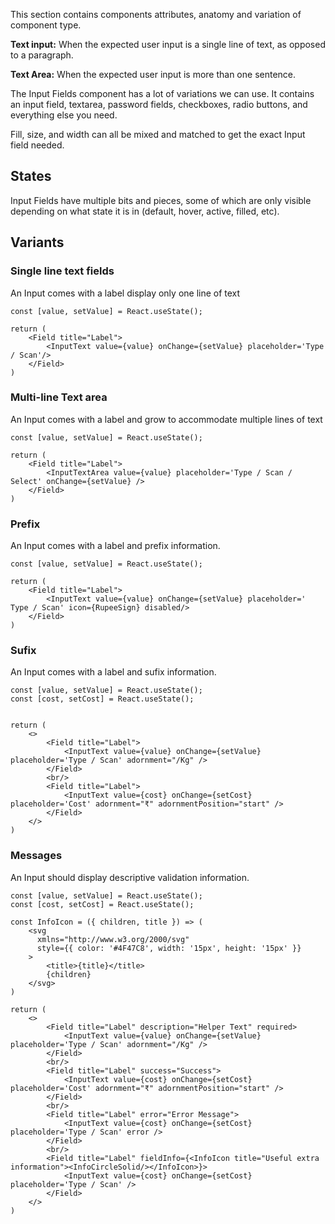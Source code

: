 
This section contains components attributes, anatomy and variation of component type.

<ImagePreview background={true}>
    <Layout type="row">
        <Overview1 />
    </Layout>
</ImagePreview>

**Text input:** When the expected user input is a single line of text, as opposed to a paragraph.

**Text Area:** When the expected user input is more than one sentence.

The Input Fields component has a lot of variations we can use. It contains an input field, textarea, password fields, checkboxes, radio buttons, and everything else you need.

Fill, size, and width can all be mixed and matched to get the exact Input field needed.

## States

Input Fields have multiple bits and pieces, some of which are only visible depending on what state it is in (default, hover, active, filled, etc).

<ImagePreview background={true}>
    <Layout type="row">
        <Overview2 />
    </Layout>
</ImagePreview>

## Variants

### Single line text fields

An Input comes with a label display only one line of text

<Documenter component={props.components}>

```preview
const [value, setValue] = React.useState();

return (
    <Field title="Label">
        <InputText value={value} onChange={setValue} placeholder='Type / Scan'/>
    </Field>
)
```
</Documenter>

### Multi-line Text area

An Input comes with a label and grow to accommodate multiple lines of text

<Documenter component={props.components}>

```preview
const [value, setValue] = React.useState();

return (
    <Field title="Label">
        <InputTextArea value={value} placeholder='Type / Scan / Select' onChange={setValue} />
    </Field>
)
```
</Documenter>

### Prefix

An Input comes with a label and prefix information.

<Documenter component={props.components}>

```preview
const [value, setValue] = React.useState();

return (
    <Field title="Label">
        <InputText value={value} onChange={setValue} placeholder=' Type / Scan' icon={RupeeSign} disabled/>
    </Field>
)
```
</Documenter>

### Sufix

An Input comes with a label and sufix information.

<Documenter component={props.components}>

```preview
const [value, setValue] = React.useState();
const [cost, setCost] = React.useState();


return (
    <>
        <Field title="Label">
            <InputText value={value} onChange={setValue} placeholder='Type / Scan' adornment="/Kg" />
        </Field>
        <br/>
        <Field title="Label">
            <InputText value={cost} onChange={setCost} placeholder='Cost' adornment="₹" adornmentPosition="start" />
        </Field>
    </>
)
```
</Documenter>

### Messages

An Input should display descriptive validation information.

<Documenter component={props.components}>

```preview
const [value, setValue] = React.useState();
const [cost, setCost] = React.useState();

const InfoIcon = ({ children, title }) => (
    <svg
      xmlns="http://www.w3.org/2000/svg"
      style={{ color: '#4F47C8', width: '15px', height: '15px' }}
    >
        <title>{title}</title>
        {children}
    </svg>
)

return (
    <>
        <Field title="Label" description="Helper Text" required>
            <InputText value={value} onChange={setValue} placeholder='Type / Scan' adornment="/Kg" />
        </Field>
        <br/>
        <Field title="Label" success="Success">
            <InputText value={cost} onChange={setCost} placeholder='Cost' adornment="₹" adornmentPosition="start" />
        </Field>
        <br/>
        <Field title="Label" error="Error Message">
            <InputText value={cost} onChange={setCost} placeholder='Type / Scan' error />
        </Field>
        <br/>
        <Field title="Label" fieldInfo={<InfoIcon title="Useful extra information"><InfoCircleSolid/></InfoIcon>}>
            <InputText value={cost} onChange={setCost} placeholder='Type / Scan' />
        </Field>
    </>
)
```
</Documenter>
